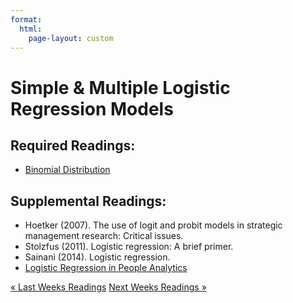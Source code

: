 ```yaml
---
format: 
  html:
    page-layout: custom
---
```

<div class="page-readings">
<h1 class="h1-reading"> Simple & Multiple Logistic Regression Models</h1>
<h2 class="h2-reading">Required Readings:</h2>
<ul class="ul-reading">
<li> <a href = "https://www.statisticshowto.com/probability-and-statistics/binomial-theorem/binomial-distribution-formula/">Binomial Distribution</a></li>
</ul>

<h2 class="h2-reading">Supplemental Readings:</h2>
<ul class="ul-reading">
<li>Hoetker (2007). The use of logit and probit models in strategic management research: Critical issues.</li>
<li>Stolzfus (2011). Logistic regression: A brief primer.</li>
<li>Sainani (2014). Logistic regression.</li>
<li><a href = "https://peopleanalytics-regression-book.org/bin-log-reg.html">Logistic Regression in People Analytics</a></li>
</ul>

<div class = "prev-next-container">
<a class="prev-next" href="reading-2.html">&laquo; Last Weeks Readings</a>
<a class="prev-next" href="reading-4.html">Next Weeks Readings &raquo;</a>
</div>

</div>